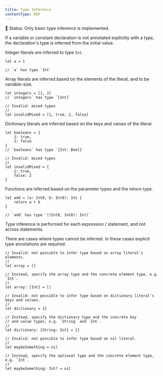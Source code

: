 ```yaml
---
title: Type Inference
contentType: REF
---
```


<Callout type="info">

🚧 Status: Only basic type inference is implemented.

</Callout>

If a variable or constant declaration is not annotated explicitly with a type,
the declaration's type is inferred from the initial value.

Integer literals are inferred to type `Int`.

```cadence
let a = 1

// `a` has type `Int`
```

Array literals are inferred based on the elements of the literal, and to be variable-size.

```cadence
let integers = [1, 2]
// `integers` has type `[Int]`

// Invalid: mixed types
//
let invalidMixed = [1, true, 2, false]
```

Dictionary literals are inferred based on the keys and values of the literal.

```cadence
let booleans = {
    1: true,
    2: false
}
// `booleans` has type `{Int: Bool}`

// Invalid: mixed types
//
let invalidMixed = {
    1: true,
    false: 2
}
```

Functions are inferred based on the parameter types and the return type.

```cadence
let add = (a: Int8, b: Int8): Int {
    return a + b
}

// `add` has type `((Int8, Int8): Int)`
```

Type inference is performed for each expression / statement, and not across statements.

There are cases where types cannot be inferred.
In these cases explicit type annotations are required.

```cadence
// Invalid: not possible to infer type based on array literal's elements.
//
let array = []

// Instead, specify the array type and the concrete element type, e.g. `Int`.
//
let array: [Int] = []
```

```cadence
// Invalid: not possible to infer type based on dictionary literal's keys and values.
//
let dictionary = {}

// Instead, specify the dictionary type and the concrete key
// and value types, e.g. `String` and `Int`.
//
let dictionary: {String: Int} = {}
```

```cadence
// Invalid: not possible to infer type based on nil literal.
//
let maybeSomething = nil

// Instead, specify the optional type and the concrete element type, e.g. `Int`.
//
let maybeSomething: Int? = nil
```
